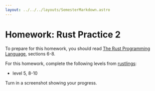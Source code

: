```yaml
---
layout: ../../../layouts/SemesterMarkdown.astro
---
```


# Homework: Rust Practice 2

To prepare for this homework, you should read [The Rust Programming Language](https://doc.rust-lang.org/book/), sections 6-8.

For this homework, complete the following levels from
[rustlings](https://github.com/rust-lang/rustlings):

- level 5, 8-10

Turn in a screenshot showing your progress.
